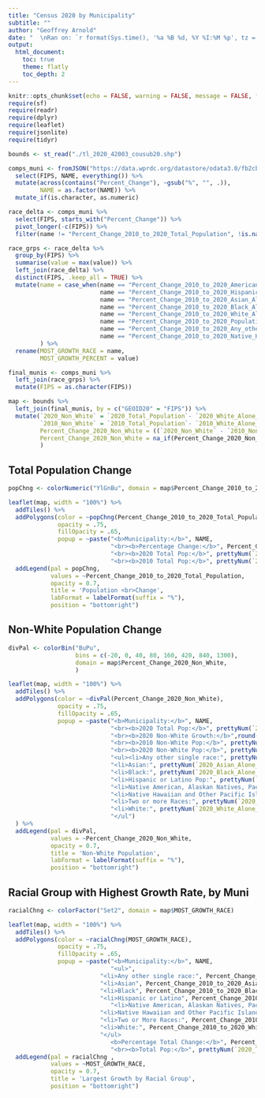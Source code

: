 ```yaml
---
title: "Census 2020 by Municipality"
subtitle: ""
author: "Geoffrey Arnold"
date: "  \nRan on: `r format(Sys.time(), '%a %B %d, %Y %I:%M %p', tz ='America/New_York')`"
output:
  html_document:
    toc: true
    theme: flatly
    toc_depth: 2
---
```


```r
knitr::opts_chunk$set(echo = FALSE, warning = FALSE, message = FALSE, fig.height = 9) # Switch this to FALSE to hide code to those who will be consuming your report
require(sf)
require(readr)
require(dplyr)
require(leaflet)
require(jsonlite)
require(tidyr)

bounds <- st_read("./tl_2020_42003_cousub20.shp")

comps_muni <- fromJSON("https://data.wprdc.org/datastore/odata3.0/fb2cb765-458c-4deb-8252-0a18d7ce9a78?$format=json")$value %>%
  select(FIPS, NAME, everything()) %>%
  mutate(across(contains("Percent_Change"), ~gsub("%", "", .)),
         NAME = as.factor(NAME)) %>%
  mutate_if(is.character, as.numeric)

race_delta <- comps_muni %>%
  select(FIPS, starts_with("Percent_Change")) %>%
  pivot_longer(-c(FIPS)) %>%
  filter(name != "Percent_Change_2010_to_2020_Total_Population", !is.na(value))

race_grps <- race_delta %>%
  group_by(FIPS) %>%
  summarise(value = max(value)) %>%
  left_join(race_delta) %>%
  distinct(FIPS, .keep_all = TRUE) %>%
  mutate(name = case_when(name == "Percent_Change_2010_to_2020_American_Indian_and_Alaska_Native_a" ~ "Native American, Alaskan Natives, Pacific Islander",
                          name == "Percent_Change_2010_to_2020_Hispanic_or_Latino_Population" ~ "Hispanic or Latino",
                          name == "Percent_Change_2010_to_2020_Asian_Alone_Population" ~ "Asian",
                          name == "Percent_Change_2010_to_2020_Black_Alone_Population" ~ "Black",
                          name == "Percent_Change_2010_to_2020_White_Alone_Population" ~ "White",
                          name == "Percent_Change_2010_to_2020_Population_two_or_more_races" ~ "Two or More Races",
                          name == "Percent_Change_2010_to_2020_Any_other_single_race_alone_Popualt" ~ "Any other single race",
                          name == "Percent_Change_2010_to_2020_Native_Hawaiian_and_Other_Pacific_I" ~ "Native Hawaiian and Other Pacific Islander")
         ) %>%
  rename(MOST_GROWTH_RACE = name,
         MOST_GROWTH_PERCENT = value)

final_munis <- comps_muni %>%
  left_join(race_grps) %>%
  mutate(FIPS = as.character(FIPS))

map <- bounds %>%
  left_join(final_munis, by = c("GEOID20" = "FIPS")) %>%
  mutate(`2020_Non_White` = `2020_Total_Population`- `2020_White_Alone_Population`,
         `2010_Non_White` = `2010_Total_Population`- `2010_White_Alone_Population`,
         Percent_Change_2020_Non_White = ((`2020_Non_White` - `2010_Non_White`) / `2010_Non_White`) * 100,
         Percent_Change_2020_Non_White = na_if(Percent_Change_2020_Non_White, Inf)
         )
```

## Total Population Change

```r
popChng <- colorNumeric("YlGnBu", domain = map$Percent_Change_2010_to_2020_Total_Population)

leaflet(map, width = "100%") %>%
  addTiles() %>%
  addPolygons(color = ~popChng(Percent_Change_2010_to_2020_Total_Population),
              opacity = .75,
              fillOpacity = .65,
              popup = ~paste("<b>Municipality:</b>", NAME,
                             "<br><b>Percentage Change:</b>", Percent_Change_2010_to_2020_Total_Population, "%",
                             "<br><b>2020 Total Pop:</b>", prettyNum(`2020_Total_Population`, big.mark = ","),
                             "<br><b>2010 Total Pop:</b>", prettyNum(`2010_Total_Population`, big.mark = ","))) %>%
  addLegend(pal = popChng,
            values = ~Percent_Change_2010_to_2020_Total_Population, 
            opacity = 0.7, 
            title = 'Population <br>Change',
            labFormat = labelFormat(suffix = "%"),
            position = "bottomright")
```
## Non-White Population Change

```r
divPal <- colorBin("BuPu",
                   bins = c(-20, 0, 40, 80, 160, 420, 840, 1300), 
                   domain = map$Percent_Change_2020_Non_White,
                   ) 

leaflet(map, width = "100%") %>%
  addTiles() %>%
  addPolygons(color = ~divPal(Percent_Change_2020_Non_White),
              opacity = .75,
              fillOpacity = .65,
              popup = ~paste("<b>Municipality:</b>", NAME,
                             "<br><b>2020 Total Pop:</b>", prettyNum(`2020_Total_Population`, big.mark = ","),
                             "<br><b>2020 Non-White Growth:</b>",round(`Percent_Change_2020_Non_White`, 2), "%",
                             "<br><b>2010 Non-White Pop:</b>", prettyNum(`2010_Non_White`, big.mark = ","),
                             "<br><b>2020 Non-White Pop:</b>", prettyNum(`2020_Non_White`, big.mark = ","),
                             "<ul><li>Any other single race:", prettyNum(`2020_Any_other_single_race_alone_Popualtion`, big.mark = ","),
                             "<li>Asian:", prettyNum(`2020_Asian_Alone_Population`, big.mark = ","),
                             "<li>Black:", prettyNum(`2020_Black_Alone_Population`, big.mark = ","),
                             "<li>Hispanic or Latino Pop:", prettyNum(`2020_Hispanic_or_Latino_Population`, big.mark = ","),
                             "<li>Native American, Alaskan Natives, Pacific Islander:", prettyNum(`2020_Native_Hawaiian_and_Other_Pacific_Islander_alone_Populatio`, big.mark = ","),
                             "<li>Native Hawaiian and Other Pacific Islander:", prettyNum(`2020_Native_Hawaiian_and_Other_Pacific_Islander_alone_Populatio`, big.mark = ","), 
                             "<li>Two or more Races:", prettyNum(`2020_Population_two_or_more_races`, big.mark = ","),
                             "<li>White:", prettyNum(`2020_White_Alone_Population`, big.mark = ","),
                             "</ul")
  ) %>%
  addLegend(pal = divPal,
            values = ~Percent_Change_2020_Non_White, 
            opacity = 0.7, 
            title = 'Non-White Population',
            labFormat = labelFormat(suffix = "%"),
            position = "bottomright")
```

## Racial Group with Highest Growth Rate, by Muni

```r
racialChng <- colorFactor("Set2", domain = map$MOST_GROWTH_RACE)

leaflet(map, width = "100%") %>%
  addTiles() %>%
  addPolygons(color = ~racialChng(MOST_GROWTH_RACE),
              opacity = .75,
              fillOpacity = .65,
              popup = ~paste("<b>Municipality:</b>", NAME,
                             "<ul>",
                          "<li>Any other single race:", Percent_Change_2010_to_2020_Any_other_single_race_alone_Popualt, "%",
                          "<li>Asian", Percent_Change_2010_to_2020_Asian_Alone_Population, "%",
                          "<li>Black", Percent_Change_2010_to_2020_Black_Alone_Population, "%",
                          "<li>Hispanic or Latino", Percent_Change_2010_to_2020_Hispanic_or_Latino_Population, "%",
                             "<li>Native American, Alaskan Natives, Pacific Islander:", Percent_Change_2010_to_2020_American_Indian_and_Alaska_Native_a, "%",
                          "<li>Native Hawaiian and Other Pacific Islander:", Percent_Change_2010_to_2020_Native_Hawaiian_and_Other_Pacific_I, "%",
                          "<li>Two or More Races:", Percent_Change_2010_to_2020_Population_two_or_more_races, "%",
                          "<li>White:", Percent_Change_2010_to_2020_White_Alone_Population, "%",
                          "</ul>
                             <b>Percentage Total Change:</b>", Percent_Change_2010_to_2020_Total_Population, "%",
                             "<br><b>Total Pop:</b>", prettyNum(`2020_Total_Population`, big.mark = ","))) %>%
  addLegend(pal = racialChng ,
            values = ~MOST_GROWTH_RACE, 
            opacity = 0.7, 
            title = 'Largest Growth by Racial Group',
            position = "bottomright")
```
